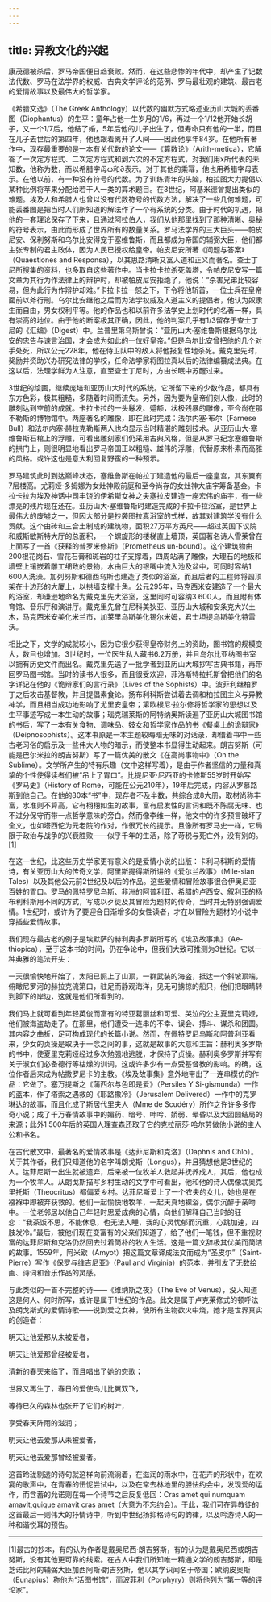 ```yaml
---
---
---
```

title: 异教文化的兴起
---




康茂德被杀后，罗马帝国便日趋衰败。然而，在这些悲惨的年代中，却产生了记数法代数、罗马在法学界的权威、古典文学评论的范例、罗马最壮观的建筑、最古老的爱情故事以及最伟大的哲学家。

《希腊文选》（The Greek Anthology）以代数的幽默方式略述亚历山大城的丢番图（Diophantus）的生平：童年占他一生岁月的1/6，再过一个1/12他开始长胡子，又一个1/7后，他结了婚，5年后他的儿子出生了，但寿命只有他的一半，而且在儿子去世后的第四年，他也跟着离开了人间——因此他享年84岁。在他所有著作中，现存最重要的是一本有关代数的论文——《算数论》（Arith-metica），它解答了一次定方程式、二次定方程式和到六次的不定方程式，对我们用x所代表的未知数，他称为数，而以希腊字母ω和∂表示。对于其他的乘幂，他也用希腊字母表示。在他以前，有一种没有符号的代数。为了训练青年的头脑，柏拉图大力提倡以某种比例将苹果分配给若干人一类的算术题目。在3世纪，阿基米德曾提出类似的难题。埃及人和希腊人也曾以没有代数符号的代数方法，解决了一些几何难题，可能丢番图是把当时人们所知道的解法作了一个有系统的分类。由于时代的机遇，把他的一套理论保存了下来，且通过阿拉伯人，我们从他那里找到了那种清晰、奥秘的符号表示，由此而形成了世界所有的数量关系。罗马法学界的三大巨头——帕皮尼安、保利努斯和乌尔比安得宠于塞维鲁斯，而且都成为帝国的辅弼大臣，他们都主张专制的君主政体，因为人民已授权给皇帝。帕皮尼安所著《问题与答案》（Quaestiones and Responsa），以其思路清晰又富人道和正义而著名。查士丁尼所搜集的资料，也多取自这些著作中。当卡拉卡拉杀死盖塔，令帕皮尼安写一篇文章为其行为作法律上的辩护时，却被帕皮尼安拒绝了，他说：“杀害兄弟比较容易，但为此行为作辩护却难。”卡拉卡拉一怒之下，下令将他斩首，一位士兵在皇帝面前以斧行刑。乌尔比安继他之后而为法学权威及人道主义的提倡者，他认为奴隶生而自由，男女权利平等。他的作品也和以前许多法学史上划时代的名著一样，具有崇高的地位。由于他的断案极其正确，因此，他的判案几乎有1/3留存于查士丁尼的《汇编》（Digest）中。兰普里第乌斯曾说：“亚历山大·塞维鲁斯根据乌尔比安的忠告与谏言治国，才会成为如此的一位好皇帝。”但是乌尔比安曾把他的几个对手处死，所以公元228年，他在侍卫队中的敌人将他报复性地杀死。戴克里先时，奖励并资助兴办研究法律的学校，任命法学家将图拉真以后的法律编纂成法典。在这以后，法理学鲜为人注意，直至查士丁尼时，方由长眠中苏醒过来。

3世纪的绘画，继续庞培和亚历山大时代的系统。它所留下来的少数作品，都具有东方色彩，极其粗糙，多随着时间而流失。另外，因为要为皇帝们刻人像，此时的雕刻达到空前的成就。卡拉卡拉的一头鬈发、蹙额，状极残暴的雕像，至今尚在那不勒斯的博物馆中。两座著名的雕像，即在此时完成：法尔内塞·布尔（Farnese Bull）和法尔内塞·赫拉克勒斯两人也均显示当时精湛的雕刻技术。从亚历山大·塞维鲁斯石棺上的浮雕，可看出雕刻家们仍采用古典风格，但是从罗马纪念塞维鲁斯的拱门上，则很明显地看出罗马帝国正以粗糙、雄伟的浮雕，代替原来朴素而高雅的风格。或许这也是意大利回复野蛮的一种预示。

罗马建筑此时到达巅峰状态，塞维鲁斯在帕拉丁建造他的最后一座皇宫，其东翼有7层楼高。尤莉娅·多姆娜为女灶神殿前庭和至今尚存的女灶神大庙宇筹备基金。卡拉卡拉为埃及神话中司丰饶的伊希斯女神之夫塞拉皮建造一座宏伟的庙宇，有一些漂亮的残片现在还在。亚历山大·塞维鲁斯时建造完成的卡拉卡拉浴室，是世界上最伟大的废墟之一，但因大部分是抄袭图拉真浴室的式样，故其对建筑学没有什么贡献。这个由砖和三合土制成的建筑物，面积27万平方英尺——超过英国下议院和威斯敏斯特大厅的总面积，一个螺旋形的楼梯直上墙顶，英国著名诗人雪莱曾在上面写了一首《获释的普罗米修斯》（Prometheus un-bound）。这个建筑物由200根花岗石、雪花石膏和斑岩的柱子支撑着，四周站满了雕像，大理石的地板和墙壁上镶嵌着雕工细致的景物，水由巨大的银嘴中流入池及盆中，可同时容纳1 600人洗澡。加列努斯和德西乌斯也建造了类似的浴室，而且后者的工程师将圆顶架在十边形的大厦上，以拱墙支撑十角。公元295年，马克西米安建造了一个最大的浴室，却谦逊地命名为戴克里先大浴室，这里同时可容纳3 600人，而且附有体育馆、音乐厅和演讲厅。戴克里先曾在尼科美狄亚、亚历山大城和安条克大兴土木，马克西米安美化米兰市，加莱里乌斯美化锡尔米姆，君士坦提乌斯美化特雷沃。

相比之下，文学的成就较小，因为它很少获得皇帝财务上的资助，图书馆的规模变大，数目也增加。3世纪时，一位医生私人藏书6.2万册，并且乌尔比亚纳图书室以拥有历史文件而出名。戴克里先送了一批学者到亚历山大城抄写古典书籍，再带回罗马图书馆。当时的读书人很多，而且很受欢迎，菲洛斯特拉托斯曾把他们的名字详记在他的《诡辩家们的言行录》（Lives of the Sophists）中。波菲利继柏罗丁之后攻击基督教，并且提倡素食论。扬布利科斯尝试着去调和柏拉图主义与异教神学，而且相当成功地影响了尤里安皇帝；第欧根尼·拉尔修将哲学家的思想以及生平事迹写成一本生动的故事；瑙克瑞莱斯的阿特纳奥斯读遍了亚历山大城图书馆的书后，写了一本有关食物、调味品、妓女和哲学家作品的书《餐桌上的诡辩家》（Deipnosophists）。这本书原是一本主题较晦暗无味的对话录，却借着书中一些古老习俗的启示及一些伟大人物的暗示，而使整本书显得生动起来。朗吉努斯（可能是巴尔米拉的朗吉努斯）写了一篇优美的散文《在高尚事物中》（On the Sublime）。文学所产生的特有乐趣（文中这样写着），是由于作者坚信的力量和真挚的个性使得读者们被“吊上了胃口”。比提尼亚·尼西亚的卡修斯55岁时开始写《罗马史》（History of Rome，可能在公元210年），19年后完成，内容从罗慕路斯到他自己。在他的80本“书”中，现存者不及半数，共综合成8大册，取材尚称丰富，水准则不算高，它有栩栩如生的故事，富有启发性的言词和既不陈腐无味、也不过分保守而带一点哲学意味的旁白。然而像李维一样，他文中的许多预言破坏了全文，也如塔西佗为元老院的作对，作很冗长的提示。且像所有罗马史一样，它局限于政治与战争的兴衰胜败——似乎千年的生活，除了苛税与死亡外，没有别的。[1]

在这一世纪，比这些历史学家更有意义的是爱情小说的出版：卡利马科斯的爱情诗，有关亚历山大的传奇文学，阿里斯提得斯所讲的《爱尔兰故事》（Mile-sian Tales）以及其他公元前2世纪及以后的作品。这些爱情和冒险故事很合伊奥尼亚百姓的胃口。罗马的佩特罗尼乌斯、非洲的阿普利亚、希腊的卢西安、叙利亚的扬布利科斯用不同的方式，写成以歹徒及其冒险为题材的传奇，当时并无特别强调爱情。1世纪时，或许为了要迎合日渐增多的女性读者，才在以冒险为题材的小说中穿插些爱情故事。

我们现存最古老的例子是埃默萨的赫利奥多罗斯所写的《埃及故事集》（Ae-thiopica），至于这本书的时间，仍在争论中，但我们大致可推测为3世纪。它以一种典雅的笔法开头：

一天很愉快地开始了，太阳已照上了山顶，一群武装的海盗，抵达一个斜坡顶端，俯瞰尼罗河的赫拉克流第口，驻足而静观海洋，见无可掳掠的船只，他们把眼睛转到脚下的岸边，这就是他们所看到的。



我们马上就可看到年轻英俊而富有的特亚葛丽丝和可爱、哭泣的公主夏里克莉娅，他们被海盗劫走了。在那里，他们遭受一连串的不幸、误会、搏斗、谋杀和团圆。其内容之曲折，足可构成现代的长篇小说。然而，在佩特罗尼乌斯和阿普利亚看来，少女的贞操是取决于一念之间的事，这就是故事的大意和主旨：赫利奥多罗斯的书中，使夏里克莉娅经过多次勉强地逃脱，才保持了贞操。赫利奥多罗斯并写有关于淑女们必备德行等枯燥的训词，这或许多少有一点受基督教的影响。的确，这位作者后来成为帖撒罗尼卡的主教。《埃及故事集》意外地带出了一连串模仿的作品：它做了。塞万提斯之《蒲西尔与色即是爱》（Persiles Y Si-gismunda）一作的蓝本，作了塔索之遇救的《耶路撒冷》（Jerusalem Delivered）一作中的克罗琳达的故事，而且化成了斯居代里夫人（Mme de Scudéry）所作之许许多多传奇小说；成了千万春情故事中的媚药、暗号、呻吟、娇弱、晕昏以及大团圆结局的来源；此外1 500年后的英国人理查森还取了它的克拉丽莎·哈尔劳做他小说的主人公和书名。

在古代散文中，最著名的爱情故事是《达菲尼斯和克洛》（Daphnis and Chlo）。关于其作者，我们只知道他的名字叫朗戈斯（Longus），并且猜想他是3世纪的人。达菲尼斯一出生就被遗弃，后来被一位牧羊人救起并抚养成人，其后，他也成为一个牧羊人。从朗戈斯描写乡村生动的文字中可看出，他和他的诗人偶像忒奥克里托斯（Theocritus）都偏爱乡村。达菲尼斯爱上了一个农夫的女儿，她也是在襁褓中即被弃获救的。他们一起愉快地牧羊，一起天真地裸浴，偶尔沉醉于亲吻中。一位老邻居以他自己年轻时思爱成病的心情，向他们解释自己当时的狂恋：“我茶饭不思，不能休息，也无法入睡，我的心灵忧郁而沉重，心跳加速，四肢发冷。”最后，被他们现在变富有的父亲们知道了，给了他们一笔钱，但不重视财富的达菲尼斯和克洛仍然回去过着简朴的牧人生活。这是一篇文辞极其优美而简洁的故事。1559年，阿米欧（Amyot）把这篇文章译成法文而成为“圣皮尔”（Saint-Pierre）写作《保罗与维吉尼亚》（Paul and Virginia）的范本，并引发了无数绘画、诗词和音乐作品的灵感。

与此类似的一首不完整的诗——《维纳斯之夜》（The Eve of Venus），没人知道这是何人、何时所写，或许是属于1世纪的作品。此文是属于卢克莱修式的顿呼法及朗戈斯式的爱情诗歌——说到爱之女神，使所有生物欲火中烧，她才是世界真实的创造者：

明天让他爱那从未被爱者，

明天让他爱那曾经被爱者，

清新的春天来临了，而且唱出了她的恋歌；

世界又再生了，春日的爱使鸟儿比翼双飞，

等待已久的森林也张开了它们的树叶，

享受春天阵雨的滋润；

明天让他去爱那从未被爱者，

明天让他去爱那曾经被爱者。



这首玲珑剔透的诗句就这样向前流淌着，在滋润的雨水中，在花卉的形状中，在欢宴的歌声中，在青春的忸怩尝试中，以及在常去林地里的胆怯约会中，发现爱的运作，而含蓄的允诺则在每一个诗节之后反复低回：Cras amet qui numquam amavit,quique amavit cras amet（大意为不忘约会）。于此，我们可在异教徒的这首最后一则伟大的抒情诗中，听到中世纪扬抑格诗句的韵律，以及吟游诗人的一种和谐悦耳的预告。



* * *



[1]最古的抄本，有的认为作者是戴奥尼西·朗吉努斯，有的认为是戴奥尼西或朗吉努斯，没有其他更可靠的线索。在古人中我们所知唯一精通文学的朗吉努斯，即是芝诺比阿的辅弼大臣加西阿斯·朗吉努斯，他以其学识闻名于帝国；欧纳皮奥斯（Eunapius）称他为“活图书馆”，而波菲利（Porphyry）则将他列为“第一等的评论家”。